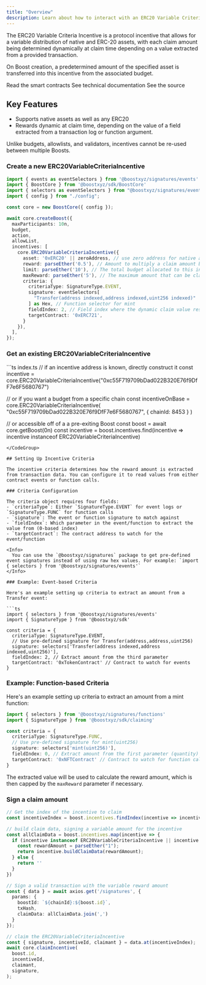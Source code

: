 ```yaml
---
title: "Overview"
description: Learn about how to interact with an ERC20 Variable Criteria Incentive using the SDK
---
```



The ERC20 Variable Criteria Incentive is a protocol incentive that allows for a variable distribution of native and ERC-20 assets, with each claim amount being determined dynamically at claim time depending on a value extracted from a provided transaction.

On Boost creation, a predetermined amount of the specified asset is transferred into this incentive from the associated budget.

<SDKDisclaimer />

<CardGroup cols={3}>
  <Card
    title="Smart Contract"
    icon="file-contract"
    href="https://github.com/boostxyz/boost-protocol/blob/main/packages/evm/contracts/incentives/ERC20VariableCriteriaIncentive.sol"
  >
      Read the smart contracts
  </Card>
  <Card
    title="Typedoc"
    icon="file-lines"
    href="https://sdk.boost.xyz/classes/ERC20VariableCriteriaIncentive.html"
  >
    See technical documentation
  </Card>
  <Card
    title="SDK Implementation"
    icon="file-code"
    href="https://github.com/boostxyz/boost-protocol/blob/main/packages/sdk/src/Incentives/ERC20VariableCriteriaIncentive.ts"
  >
    See the source
  </Card>
</CardGroup>

## Key Features

- Supports native assets as well as any ERC20
- Rewards dynamic at claim time, depending on the value of a field extracted from a transaction log or function argument.

<Info>
  Unlike budgets, allowlists, and validators, incentives cannot be re-used between multiple Boosts.
</Info>

### Create a new ERC20VariableCriteriaIncentive

<CodeGroup>

  ```ts index.ts
  import { events as eventSelectors } from '@boostxyz/signatures/events'
  import { BoostCore } from '@boostxyz/sdk/BoostCore'
  import { selectors as eventSelectors } from "@boostxyz/signatures/events";
  import { config } from "./config";

  const core = new BoostCore({ config });

  await core.createBoost({
    maxParticipants: 10n,
    budget,
    action,
    allowList,
    incentives: [
      core.ERC20VariableCriteriaIncentive({
        asset: '0xERC20' || zeroAddress, // use zero address for native assets
        reward: parseEther('0.5'), // Amount to multiply a claim amount by, if 0n or 1 ether, user will be transferred the whole amount asserted at claim time.
        limit: parseEther('10'), // The total budget allocated to this incentive
        maxReward: parseEther('5'), // The maximum amount that can be claimed at a time, if the amount extracted from the transaction given the criteria is more than this value, then the claim value will be this max reward value.
        criteria: {
          criteriaType: SignatureType.EVENT,
          signature: eventSelectors[
            "Transfer(address indexed,address indexed,uint256 indexed)"
          ] as Hex, // Function selector for mint
          fieldIndex: 2, // Field index where the dynamic claim value resides
          targetContract: '0xERC721',
        }
      }),
    ],
  });
  ```

  <Config />
</CodeGroup>

### Get an existing ERC20VariableCriteriaIncentive

<CodeGroup>
```ts index.ts
// if an incentive address is known, directly construct it
const incentive = core.ERC20VariableCriteriaIncentive("0xc55F719709bDad022B320E76f9DfF7e6F5680767")

// or if you want a budget from a specific chain
const incentiveOnBase = core.ERC20VariableCriteriaIncentive(
  "0xc55F719709bDad022B320E76f9DfF7e6F5680767",
  { chainId: 8453 }
)

// or accessible off of a a pre-exiting Boost
const boost = await core.getBoost(0n)
const incentive = boost.incentives.find(incentive => incentive instanceof ERC20VariableCriteriaIncentive)
```
</CodeGroup>

## Setting Up Incentive Criteria

The incentive criteria determines how the reward amount is extracted from transaction data. You can configure it to read values from either contract events or function calls.

### Criteria Configuration

The criteria object requires four fields:
- `criteriaType`: Either `SignatureType.EVENT` for event logs or `SignatureType.FUNC` for function calls
- `signature`: The event or function signature to match against
- `fieldIndex`: Which parameter in the event/function to extract the value from (0-based index)
- `targetContract`: The contract address to watch for the event/function

<Info>
  You can use the `@boostxyz/signatures` package to get pre-defined event signatures instead of using raw hex values. For example: `import { selectors } from '@boostxyz/signatures/events'`
</Info>

### Example: Event-based Criteria

Here's an example setting up criteria to extract an amount from a Transfer event:

```ts
import { selectors } from '@boostxyz/signatures/events'
import { SignatureType } from '@boostxyz/sdk'

const criteria = {
  criteriaType: SignatureType.EVENT,
  // Use pre-defined signature for Transfer(address,address,uint256)
  signature: selectors['Transfer(address indexed,address indexed,uint256)'],
  fieldIndex: 2, // Extract amount from the third parameter
  targetContract: '0xTokenContract' // Contract to watch for events
}
```

### Example: Function-based Criteria

Here's an example setting up criteria to extract an amount from a mint function:

```ts
import { selectors } from '@boostxyz/signatures/functions'
import { SignatureType } from '@boostxyz/sdk/claiming'

const criteria = {
  criteriaType: SignatureType.FUNC,
  // Use pre-defined signature for mint(uint256)
  signature: selectors['mint(uint256)'],
  fieldIndex: 0, // Extract amount from the first parameter (quantity)
  targetContract: '0xNFTContract' // Contract to watch for function calls
}
```

The extracted value will be used to calculate the reward amount, which is then capped by the `maxReward` parameter if necessary.

### Sign a claim amount

```ts
// Get the index of the incentive to claim
const incentiveIndex = boost.incentives.findIndex(incentive => incentive instanceof ERC20VariableCriteriaIncentive)

// build claim data, signing a variable amount for the incentive
const allClaimData = boost.incentives.map(incentive => {
  if (incentive instanceof ERC20VariableCriteriaIncentive || incentive instanceof ERC20VariableCriteriaIncentive) {
    const rewardAmount = parseEther("1");
    return incentive.buildClaimData(rewardAmount);
  } else {
    return ''
  }
})

// Sign a valid transaction with the variable reward amount
const { data } = await axios.get('/signatures', {
  params: {
    boostId: `${chainId}:${boost.id}`,
    txHash,
    claimData: allClaimData.join(',')
  }
});

// claim the ERC20VariableCriteriaIncentive
const { signature, incentiveId, claimant } = data.at(incentiveIndex);
await core.claimIncentive(
  boost.id,
  incentiveId,
  claimant,
  signature,
);
```
